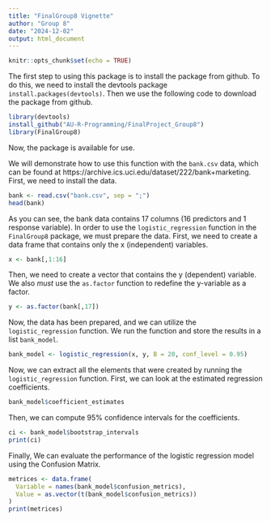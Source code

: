```yaml
---
title: "FinalGroup8 Vignette"
author: "Group 8"
date: "2024-12-02"
output: html_document
---
```


```r
knitr::opts_chunk$set(echo = TRUE)
```

The first step to using this package is to install the package from github. To do this, we need to install the devtools package `install.packages(devtools)`. Then we use the following code to download the package from github.

```r
library(devtools)
install_github("AU-R-Programming/FinalProject_Group8")
library(FinalGroup8)
```

Now, the package is available for use.

We will demonstrate how to use this function with the `bank.csv` data, which can be found at https://archive.ics.uci.edu/dataset/222/bank+marketing. First, we need to install the data.

```r
bank <- read.csv("bank.csv", sep = ";")
head(bank)
```

As you can see, the bank data contains 17 columns (16 predictors and 1 response variable). In order to use the `logistic_regression` function in the `FinalGroup8` package, we must prepare the data. First, we need to create a data frame that contains only the x (independent) variables.

```r
x <- bank[,1:16]
```

Then, we need to create a vector that contains the y (dependent) variable. We also *must* use the `as.factor` function to redefine the y-variable as a factor.

```r
y <- as.factor(bank[,17])
```

Now, the data has been prepared, and we can utilize the `logistic_regression` function. We run the function and store the results in a list `bank_model`.

```r
bank_model <- logistic_regression(x, y, B = 20, conf_level = 0.95)
```

Now, we can extract all the elements that were created by running the `logistic_regression` function. First, we can look at the estimated regression coefficients.

```r
bank_model$coefficient_estimates
```

Then, we can compute 95% confidence intervals for the coefficients.

```r
ci <- bank_model$bootstrap_intervals
print(ci)
```

Finally, We can evaluate the performance of the logistic regression model using the Confusion Matrix.

```r
metrices <- data.frame(
  Variable = names(bank_model$confusion_metrics),  
  Value = as.vector(t(bank_model$confusion_metrics))
)
print(metrices)

```

